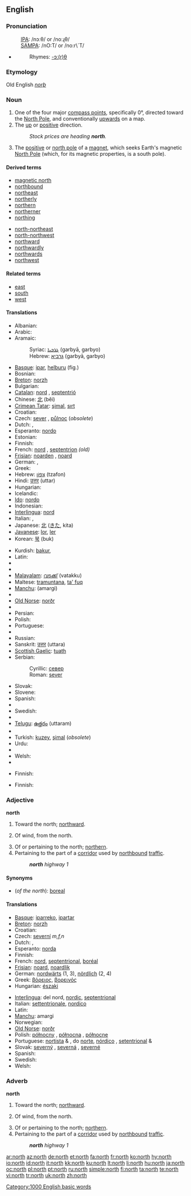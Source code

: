 {{see|North}}
{{wikipedia}}
==English==

===Pronunciation===
:[[International Phonetic Alphabet|IPA]]: /nɔːθ/ or /noːɻθ/
:[[SAMPA]]: /nO:T/ or /no:r\`T/
*{{audio|en-us-north.ogg|Audio (US)}}
*:Rhymes: [[Rhymes:English:-ɔː(r)θ|-ɔː(r)θ]]

===Etymology===
Old English ''[[norþ]]''

===Noun===
{{en-noun|-}}

# One of the four major [[compass point]]s, specifically 0°, directed toward the [[North Pole]], and conventionally [[upwards]] on a map.
# The [[up]] or [[positive]] direction.
#:''Stock prices are heading '''north'''.''
# {{physics}} The [[positive]] or [[north pole]] of a [[magnet]], which seeks Earth's magnetic [[North Pole]] (which, for its magnetic properties, is a south pole).

====Derived terms====
{{top2}}
*[[magnetic north]]
*[[northbound]]
*[[northeast]]
*[[northerly]]
*[[northern]]
*[[northerner]]
*[[northing]]
{{mid2}}
*[[north-northeast]]
*[[north-northwest]]
*[[northward]]
*[[northwardly]]
*[[northwards]]
*[[northwest]]
{{bottom2}}

====Related terms====
*[[east]]
*[[south]]
*[[west]]

====Translations====
{{trans-top|compass point}}
* Albanian: {{t-|sq|veri|m|xs=Albanian}}
* Arabic: {{t-|ar|شمال|tr=šamāl|sc=ARchar}}
* Aramaic:
*: Syriac: [[ܓܪܒܝܐ]] (garbyā, garbyo) {{f}}
*: Hebrew: [[גרביא]] (garbyā, garbyo) {{f}}
* [[Basque]]: [[ipar]], [[helburu]] (fig.)
* Bosnian: {{t-|bs|sjever|m}}
* [[Breton]]: [[norzh]] {{m}}
* Bulgarian: {{t-|bg|север|tr=séver|sc=Cyrl}}
* [[Catalan]]: [[nord]] {{m}}, [[septentrió]] {{m}}
* Chinese: [[北]] (běi)
* [[Crimean Tatar]]: [[şimal]], [[sırt]]
* Croatian: {{t+|hr|sjever}}
* Czech: [[sever#Czech|sever]] {{m}}, [[půlnoc]] {{f}} (''obsolete'')
* Dutch: {{t+|nl|noorden|n}}, {{t+|nl|noord}}
* Esperanto: [[nordo]]
* Estonian: {{t+|et|põhi}}
* Finnish: {{t+|fi|pohjoinen}}
* French: [[nord]] {{m}}, [[septentrion]] {{m}} ''(old)''
* [[Frisian]]: [[noarden]] {{n}}, [[noard]]
* German: {{t+|de|Norden|m}}, {{t+|de|nord}}
* Greek: {{t+|el|βορράς|tr=vorrás|sc=Grek}}
* Hebrew: [[צפון|צָּפוֹן]] (tzafon)
* Hindi: [[उत्तर]] (uttar) {{m}}
* Hungarian: {{t+|hu|észak}}
* Icelandic: {{t+|is|norður|n}}
* [[Ido]]: [[nordo]]
* Indonesian: {{t-|id|utara|xs=Indonesian}}
* [[Interlingua]]: [[nord]]
* Italian: {{t+|it|nord}}, {{t+|it|settentrione}}
* Japanese: [[北]] ([[きた]], kita)
* [[Javanese]]: [[lor]], [[ler]]
* Korean: [[북]] (buk)
{{trans-mid}}
* Kurdish: [[bakur]], {{KUchar|[[باکور]]}}
* Latin: {{t+|la|borealis}}
* {{trreq|Latvian}}
* {{trreq|Lithuanian}}
* [[Malayalam]]: [[വടക്ക്]] (vatakku)
* Maltese: [[tramuntana]], [[ta' fuq]]
* [[Manchu]]: (amargi)
* {{trreq|Norwegian}}
* [[Old Norse]]: [[norðr]] {{n}}
* {{trreq|Oriya}}
* Persian: {{t+|fa|شمال|tr=shomaal|sc=fa-Arab|xs=Persian}}
* Polish: {{t+|pl|północ|f}}
* Portuguese: {{t+|pt|norte|m}}
* {{trreq|Romanian}}
* Russian: {{t+|ru|север|m|tr=sever|sc=Cyrl}}
* Sanskrit: [[उत्तर]] (uttara) {{m}}
* [[Scottish Gaelic]]: [[tuath#Scottish Gaelic|tuath]] {{m}}
* Serbian:
*: Cyrillic: [[север#Serbian|север]] {{m}}
*: Roman: [[sever#Serbian|sever]] {{m}}
* Slovak: {{t-|sk|sever|m}}
* Slovene: {{t+|sl|sever|m}}
* Spanish: {{t+|es|norte|m}}
* {{trreq|Swahili}}
* Swedish: {{t+|sv|nord}}
* {{trreq|Tamil}}
* [[Telugu]]: [[ఉత్తరం]] (uttaram)
* {{trreq|Thai}}
* Turkish: [[kuzey]], [[şimal]] (''obsolete'')
* Urdu: {{t-|ur|شمال|m|tr=šamāl|sc=ur-Arab|xs=Urdu}}
* {{trreq|Vietnamese}}
* Welsh: {{t-|cy|gogledd|m|xs=Welsh}}
* {{trreq|Yiddish}}
{{trans-bottom}}

{{trans-top|up or positive direction}}
* Finnish: {{t+|fi|koillinen}}
{{trans-mid}}
{{trans-bottom}}

{{trans-top|north pole of a magnet}}
* Finnish: {{t+|fi|pohjoisnapa}}
{{trans-mid}}
{{trans-bottom}}

===Adjective===
'''north'''

# Toward the north; [[northward]].
# {{meteorology}} Of wind, from the north.
# Of or pertaining to the north; [[northern]].
# Pertaining to the part of a [[corridor]] used by [[northbound]] [[traffic]].
#:'''''north''' highway 1''

====Synonyms====
*(''of the north''): [[boreal]]

====Translations====
{{top}}
* [[Basque]]: [[iparreko]], [[ipartar]]
* [[Breton]]: [[norzh]]
* Croatian: {{t-|hr|sjeverni}}
* Czech: [[severní]] ''m,f,n''
* Dutch: {{t+|nl|noord}}, {{t-|nl|noordelijk}}
* Esperanto: [[norda]]
* Finnish: {{t+|fi|pohjoinen}}
* French: [[nord]], [[septentrional]], [[boréal]]
* [[Frisian]]: [[noard]], [[noardlik]]
* German: [[nordwärts]] (1, 3), [[nördlich]] (2, 4)
* Greek: [[βόρειος]], [[βορεινός]]
* Hungarian: [[északi]]
{{mid}}
* [[Interlingua]]: del nord, [[nordic]], [[septentrional]]
* Italian: [[settentrionale]], [[nordico]]
* Latin: {{t+|la|borealis}}
* [[Manchu]]: amargi
* Norwegian: {{t-|no|nord}}
* [[Old Norse]]: [[norðr]]
* Polish: [[północny]] {{m}}, [[północna]] {{f}}, [[północne]] {{n}}
* Portuguese: [[nortista]] {{m}} & {{f}}, do [[norte]], [[nórdico]] {{m}}, [[setentrional]] {{m}} & {{f}}
* Slovak: [[severný]] {{m}}, [[severná]] {{f}}, [[severné]] {{n}}
* Spanish: {{t-|es|norteño}}
* Swedish: {{t+|sv|norr}}
* Welsh: {{t-|cy|gogleddol|xs=Welsh}}
{{bottom}}

===Adverb===
'''north'''

# Toward the north; [[northward]].
# {{meteorology}} Of wind, from the north.
# Of or pertaining to the north; [[northern]].
# Pertaining to the part of a [[corridor]] used by [[northbound]] [[traffic]].
#:'''''north''' highway 1''

[[Category:1000 English basic words]]

[[ar:north]]
[[az:north]]
[[de:north]]
[[et:north]]
[[fa:north]]
[[fr:north]]
[[ko:north]]
[[hy:north]]
[[io:north]]
[[id:north]]
[[it:north]]
[[kk:north]]
[[ku:north]]
[[lt:north]]
[[li:north]]
[[hu:north]]
[[ja:north]]
[[oc:north]]
[[pl:north]]
[[pt:north]]
[[ru:north]]
[[simple:north]]
[[fi:north]]
[[ta:north]]
[[te:north]]
[[vi:north]]
[[tr:north]]
[[uk:north]]
[[zh:north]]